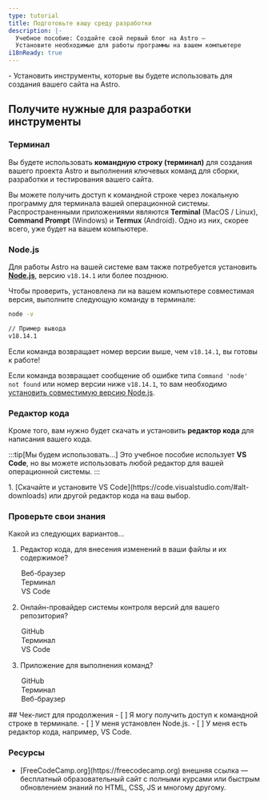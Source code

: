```yaml
---
type: tutorial
title: Подготовьте вашу среду разработки
description: |-
  Учебное пособие: Создайте свой первый блог на Astro —
  Установите необходимые для работы программы на вашем компьютере
i18nReady: true
---
```


<PreCheck>
 - Установить инструменты, которые вы будете использовать для создания вашего сайта на Astro.
</PreCheck>

## Получите нужные для разработки инструменты

### Терминал

Вы будете использовать **командную строку (терминал)** для создания вашего проекта Astro и выполнения ключевых команд для сборки, разработки и тестирования вашего сайта.

Вы можете получить доступ к командной строке через локальную программу для терминала вашей операционной системы. Распространенными приложениями являются **Terminal** (MacOS / Linux), **Command Prompt** (Windows) и **Termux** (Android). Одно из них, скорее всего, уже будет на вашем компьютере.

### Node.js

Для работы Astro на вашей системе вам также потребуется установить [**Node.js**](https://nodejs.org/ru/), версию `v18.14.1` или более позднюю.

Чтобы проверить, установлена ли на вашем компьютере совместимая версия, выполните следующую команду в терминале:

```sh
node -v

// Пример вывода
v18.14.1
```

Если команда возвращает номер версии выше, чем `v18.14.1`, вы готовы к работе!

Если команда возвращает сообщение об ошибке типа `Command 'node' not found` или номер версии ниже `v18.14.1`, то вам необходимо [установить совместимую версию Node.js](https://docs.npmjs.com/downloading-and-installing-node-js-and-npm).

### Редактор кода

Кроме того, вам нужно будет скачать и установить **редактор кода** для написания вашего кода.

:::tip[Мы будем использовать...]
Это учебное пособие использует **VS Code**, но вы можете использовать любой редактор для вашей операционной системы.
:::

<Steps>
1. [Скачайте и установите VS Code](https://code.visualstudio.com/#alt-downloads) или другой редактор кода на ваш выбор.
</Steps>



<Box icon="question-mark">

### Проверьте свои знания

Какой из следующих вариантов...
1. Редактор кода, для внесения изменений в ваши файлы и их содержимое?

    <MultipleChoice>
      <Option>
        Веб-браузер
      </Option>
      <Option>
        Терминал
      </Option>
      <Option isCorrect>
        VS Code
      </Option>
    </MultipleChoice>

2. Онлайн-провайдер системы контроля версий для вашего репозитория?

    <MultipleChoice>
      <Option isCorrect>
        GitHub
      </Option>
      <Option>
        Терминал
      </Option>
      <Option>
        VS Code
      </Option>
    </MultipleChoice>

3. Приложение для выполнения команд?
    <MultipleChoice>
      <Option>
        GitHub
      </Option>
      <Option isCorrect>
        Терминал
      </Option>
      <Option>
        Веб-браузер
      </Option>
    </MultipleChoice>

</Box>

<Box icon="check-list">
## Чек-лист для продолжения

<Checklist>
- [ ] Я могу получить доступ к командной строке в терминале.
- [ ] У меня установлен Node.js.
- [ ] У меня есть редактор кода, например, VS Code.
</Checklist>
</Box>


### Ресурсы

- <p>[FreeCodeCamp.org](https://freecodecamp.org) <Badge>внешняя ссылка</Badge> — бесплатный образовательный сайт с полными курсами или быстрым обновлением знаний по HTML, CSS, JS и многому другому.</p>